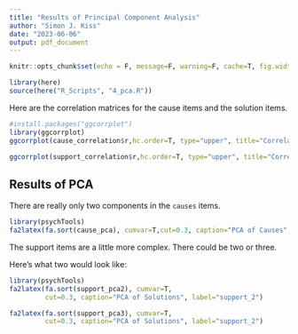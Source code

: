 ```yaml
---
title: "Results of Principal Component Analysis"
author: "Simon J. Kiss"
date: "2023-06-06"
output: pdf_document
---
```


```r
knitr::opts_chunk$set(echo = F, message=F, warning=F, cache=T, fig.width=5, fig.height=3)
```
```r
library(here)
source(here("R_Scripts", "4_pca.R"))
```


Here are the correlation matrices for the cause items and the solution items.

```r

#install.packages("ggcorrplot")
library(ggcorrplot)
ggcorrplot(cause_correlation$r,hc.order=T, type="upper", title="Correlation Matrix For Causes")
```

```r

ggcorrplot(support_correlation$r,hc.order=T, type="upper", title="Correlation Matrix For Policy Solutions")

```

## Results of PCA

There are really only two components in the `causes` items. 

```r
library(psychTools)
fa2latex(fa.sort(cause_pca), cumvar=T,cut=0.3, caption="PCA of Causes", label="causes")

```

The support items are a little more complex. There could be two or three.

Here's what two would look like:

```r
library(psychTools)
fa2latex(fa.sort(support_pca2), cumvar=T, 
         cut=0.3, caption="PCA of Solutions", label="support_2")

```

```r
fa2latex(fa.sort(support_pca3), cumvar=T, 
         cut=0.3, caption="PCA of Solutions", label="support_2")

```

